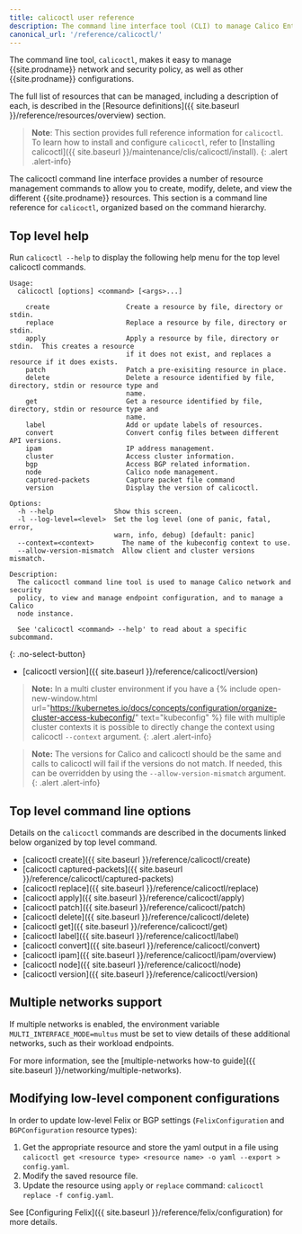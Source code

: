 ```yaml
---
title: calicoctl user reference
description: The command line interface tool (CLI) to manage Calico Enterprise network and security policy.
canonical_url: '/reference/calicoctl/'
---
```


The command line tool, `calicoctl`, makes it easy to manage {{site.prodname}}
network and security policy, as well as other {{site.prodname}} configurations.

The full list of resources that can be managed, including a description of each,
is described in the [Resource definitions]({{ site.baseurl }}/reference/resources/overview)
section.

> **Note**: This section provides full reference information for `calicoctl`. To learn
> how to install and configure `calicoctl`, refer to
> [Installing calicoctl]({{ site.baseurl }}/maintenance/clis/calicoctl/install).
{: .alert .alert-info}

The calicoctl command line interface provides a number of resource management
commands to allow you to create, modify, delete, and view the different
{{site.prodname}} resources. This section is a command line reference for
`calicoctl`, organized based on the command hierarchy.

## Top level help

Run `calicoctl --help` to display the following help menu for the top level
calicoctl commands.

```
Usage:
  calicoctl [options] <command> [<args>...]

    create                   Create a resource by file, directory or stdin.
    replace                  Replace a resource by file, directory or stdin.
    apply                    Apply a resource by file, directory or stdin.  This creates a resource
                             if it does not exist, and replaces a resource if it does exists.
    patch                    Patch a pre-exisiting resource in place.
    delete                   Delete a resource identified by file, directory, stdin or resource type and
                             name.
    get                      Get a resource identified by file, directory, stdin or resource type and
                             name.
    label                    Add or update labels of resources.
    convert                  Convert config files between different API versions.
    ipam                     IP address management.
    cluster                  Access cluster information.
    bgp                      Access BGP related information.
    node                     Calico node management.
    captured-packets         Capture packet file command
    version                  Display the version of calicoctl.

Options:
  -h --help               Show this screen.
  -l --log-level=<level>  Set the log level (one of panic, fatal, error,
                          warn, info, debug) [default: panic]
  --context=<context>	    The name of the kubeconfig context to use.
  --allow-version-mismatch  Allow client and cluster versions mismatch.

Description:
  The calicoctl command line tool is used to manage Calico network and security
  policy, to view and manage endpoint configuration, and to manage a Calico
  node instance.

  See 'calicoctl <command> --help' to read about a specific subcommand.
```
{: .no-select-button}
-  [calicoctl version]({{ site.baseurl }}/reference/calicoctl/version)


> **Note:** In a multi cluster environment if you have a {% include open-new-window.html url="https://kubernetes.io/docs/concepts/configuration/organize-cluster-access-kubeconfig/" text="kubeconfig" %} file with multiple cluster contexts it is possible to directly change the context using calicoctl `--context` argument.
{: .alert .alert-info}

> **Note:** The versions for Calico and calicoctl should be the same and calls to calicoctl will fail if the versions do not match. If needed, this can be overridden by using the `--allow-version-mismatch` argument.
{: .alert .alert-info}

## Top level command line options

Details on the `calicoctl` commands are described in the documents linked below
organized by top level command.

-  [calicoctl create]({{ site.baseurl }}/reference/calicoctl/create)
-  [calicoctl captured-packets]({{ site.baseurl }}/reference/calicoctl/captured-packets)
-  [calicoctl replace]({{ site.baseurl }}/reference/calicoctl/replace)
-  [calicoctl apply]({{ site.baseurl }}/reference/calicoctl/apply)
-  [calicoctl patch]({{ site.baseurl }}/reference/calicoctl/patch)
-  [calicoctl delete]({{ site.baseurl }}/reference/calicoctl/delete)
-  [calicoctl get]({{ site.baseurl }}/reference/calicoctl/get)
-  [calicoctl label]({{ site.baseurl }}/reference/calicoctl/label)
-  [calicoctl convert]({{ site.baseurl }}/reference/calicoctl/convert)
-  [calicoctl ipam]({{ site.baseurl }}/reference/calicoctl/ipam/overview)
-  [calicoctl node]({{ site.baseurl }}/reference/calicoctl/node)
-  [calicoctl version]({{ site.baseurl }}/reference/calicoctl/version)

## Multiple networks support

If multiple networks is enabled, the environment variable `MULTI_INTERFACE_MODE=multus` must be set to view details of these additional networks, 
such as their workload endpoints.

For more information, see the [multiple-networks how-to guide]({{ site.baseurl }}/networking/multiple-networks).

## Modifying low-level component configurations

In order to update low-level Felix or BGP settings (`FelixConfiguration` and `BGPConfiguration` resource types):
1. Get the appropriate resource and store the yaml output in a file using `calicoctl get <resource type> <resource name> -o yaml --export > config.yaml`.
1. Modify the saved resource file.
1. Update the resource using `apply` or `replace` command: `calicoctl replace -f config.yaml`.

See [Configuring Felix]({{ site.baseurl }}/reference/felix/configuration) for more details.
